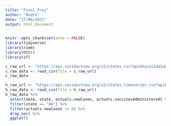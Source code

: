 ```yaml
---
title: "Final_Proj"
author: "Andre"
date: "17/06/2021"
output: html_document
---
```


```r
knitr::opts_chunk$set(echo = FALSE)
library(tidyverse)
library(riem)
library(httr)
library(sf)

```
```r
c_raw_url <- "https://api.covidactnow.org/v2/states.csv?apiKey=a13da1a6818345c697cc89ea4554529a"
c_raw_data <- read_csv(file = c_raw_url)
c_raw_data

h_raw_url <- "https://api.covidactnow.org/v2/states.timeseries.csv?apiKey=a13da1a6818345c697cc89ea4554529a"
h_raw_data <- read_csv(file = h_raw_url)
h_raw_data %>% 
  select(date, state, actuals.newCases, actuals.vaccinesAdministered) %>% 
  filter(state == "AK") %>% 
  filter(actuals.newCases != 0) %>% 
  drop_na() %>% 
  ggplot()

  
```

